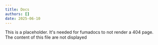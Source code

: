 ```yaml
---
title: Docs
authors: []
date: 2025-06-10
---
```


This is a placeholder. It's needed for fumadocs to not render a 404 page.
The content of this file are not displayed
